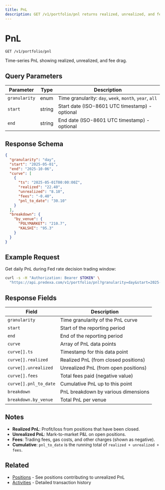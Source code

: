 ```yaml
---
title: PnL
description: GET /v1/portfolio/pnl returns realized, unrealized, and fees over time with venue breakdowns.
---
```


# PnL

```
GET /v1/portfolio/pnl
```

Time-series PnL showing realized, unrealized, and fee drag.

## Query Parameters

| Parameter | Type | Description |
|-----------|------|-------------|
| `granularity` | enum | Time granularity: `day`, `week`, `month`, `year`, `all` |
| `start` | string | Start date (ISO-8601 UTC timestamp) - optional |
| `end` | string | End date (ISO-8601 UTC timestamp) - optional |

## Response Schema

```json
{
  "granularity": "day",
  "start": "2025-05-01",
  "end": "2025-10-06",
  "curve": [
    {
      "ts": "2025-05-01T00:00:00Z",
      "realized": "22.40",
      "unrealized": "8.10",
      "fees": "-0.40",
      "pnl_to_date": "30.10"
    }
  ],
  "breakdown": {
    "by_venue": {
      "POLYMARKET": "210.7",
      "KALSHI": "95.3"
    }
  }
}
```

## Example Request

Get daily PnL during Fed rate decision trading window:

```bash
curl -s -H "Authorization: Bearer $TOKEN" \
  "https://api.predexa.com/v1/portfolio/pnl?granularity=day&start=2025-06-01&end=2025-09-30"
```

## Response Fields

| Field | Description |
|-------|-------------|
| `granularity` | Time granularity of the PnL curve |
| `start` | Start of the reporting period |
| `end` | End of the reporting period |
| `curve` | Array of PnL data points |
| `curve[].ts` | Timestamp for this data point |
| `curve[].realized` | Realized PnL (from closed positions) |
| `curve[].unrealized` | Unrealized PnL (from open positions) |
| `curve[].fees` | Total fees paid (negative value) |
| `curve[].pnl_to_date` | Cumulative PnL up to this point |
| `breakdown` | PnL breakdown by various dimensions |
| `breakdown.by_venue` | Total PnL per venue |

## Notes

- **Realized PnL**: Profit/loss from positions that have been closed.
- **Unrealized PnL**: Mark-to-market P&L on open positions.
- **Fees**: Trading fees, gas costs, and other charges (shown as negative).
- **Cumulative**: `pnl_to_date` is the running total of `realized + unrealized + fees`.

## Related

- [Positions](/pages/portfolio/positions) - See positions contributing to unrealized PnL
- [Activities](/pages/portfolio/activities) - Detailed transaction history
